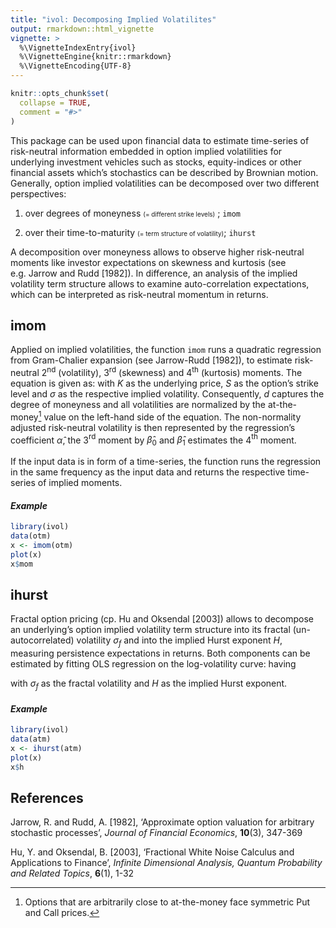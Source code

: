 ---
title: "ivol: Decomposing Implied Volatilites"
output: rmarkdown::html_vignette
vignette: >
  %\VignetteIndexEntry{ivol}
  %\VignetteEngine{knitr::rmarkdown}
  %\VignetteEncoding{UTF-8}
---

```{r, include = FALSE}
knitr::opts_chunk$set(
  collapse = TRUE,
  comment = "#>"
)
```

This package can be used upon financial data to estimate time-series of risk-neutral information embedded in option implied volatilities for underlying investment vehicles such as stocks, equity-indices or other financial assets which's stochastics can be described by Brownian motion. Generally, option implied volatilities can be decomposed over two different perspectives: 

1. over degrees of moneyness <font size="1"> (= different strike levels)</font> ; `imom`
    
2. over their time-to-maturity <font size="1"> (= term structure of volatility)</font>; `ihurst` 
  
A decomposition over moneyness allows to observe higher risk-neutral moments like investor expectations on skewness and kurtosis (see e.g. Jarrow and Rudd [1982]). In difference, an analysis of the implied volatility term structure allows to examine auto-correlation expectations, which can be interpreted as risk-neutral momentum in returns.  

## imom

Applied on implied volatilities, the function `imom` runs a quadratic regression from Gram-Chalier expansion (see Jarrow-Rudd [1982]), to estimate risk-neutral 2$^\text{nd}$ (volatility), 3$^\text{rd}$ (skewness) and 4$^\text{th}$ (kurtosis) moments. The equation is given as:
\begin{equation}
  \frac{\sigma(d)}{\sigma_{ATM}}=\hat{\alpha} + \hat{\beta}_0 \, \frac{d}{3!} + \hat{\beta}_1 \, \frac{d^2}{4!}, \qquad d = \frac{\ln K/S}{\sigma \, \sqrt{\tau}}
\end{equation}
with $K$ as the underlying price, $S$ as the option's strike level and $\sigma$ as the respective implied volatility. Consequently, $d$ captures the degree of moneyness and all volatilities are normalized by the at-the-money[^1] value on the left-hand side of the equation. The non-normality adjusted risk-neutral volatility is then represented by the regression's coefficient $\hat{\alpha}$, the 3$^\text{rd}$ moment by $\hat{\beta}_0$ and $\hat{\beta}_1$ estimates the 4$^\text{th}$ moment.

If the input data is in form of a time-series, the function runs the regression in the same frequency as the input data and returns the respective time-series of implied moments.


[^1]: Options that are arbitrarily close to at-the-money face symmetric Put and Call prices. 

#### *Example*

```{r}
library(ivol)
data(otm)
x <- imom(otm)
plot(x)
x$mom

```


## ihurst

Fractal option pricing (cp. Hu and Oksendal [2003]) allows to decompose an underlying's option implied volatility term structure into its fractal (un-autocorrelated) volatility $\sigma_f$ and into the implied Hurst exponent $H$, measuring persistence expectations in returns. Both components can be estimated by fitting OLS regression on the log-volatility curve:
\begin{equation}
  \ln \sigma(\tau) = \hat{\alpha} + \hat{\beta} \, \ln \tau
\end{equation}
having 
\begin{equation}
  \hat{\alpha} = \exp{\sigma_f} \quad \text{and} \quad \hat{\beta} = H-0.5
\end{equation}

with $\sigma_f$ as the fractal volatility and $H$ as the implied Hurst exponent.

#### *Example*

```{r}
library(ivol)
data(atm)
x <- ihurst(atm)
plot(x)
x$h
```


## References
Jarrow, R. and Rudd, A. [1982], 'Approximate option valuation for arbitrary stochastic processes', *Journal of Financial Economics*, **10**(3), 347-369

Hu, Y. and Oksendal, B. [2003], 'Fractional White Noise Calculus and Applications to Finance', *Infinite Dimensional Analysis, Quantum Probability and Related Topics*, **6**(1), 1-32

